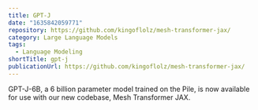```yaml
---
title: GPT-J
date: "1635842059771"
repository: https://github.com/kingoflolz/mesh-transformer-jax/
category: Large Language Models
tags:
  - Language Modeling
shortTitle: gpt-j
publicationUrl: https://github.com/kingoflolz/mesh-transformer-jax/
---
```


GPT-J-6B, a 6 billion parameter model trained on the Pile, is now available for use with our new codebase, Mesh Transformer JAX.
